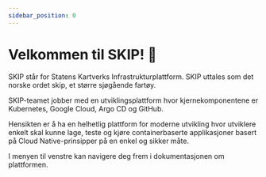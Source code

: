 ```yaml
---
sidebar_position: 0
---
```


# Velkommen til SKIP! 🎉

SKIP står for Statens Kartverks Infrastrukturplattform. SKIP uttales som det
norske ordet skip, et større sjøgående fartøy.

SKIP-teamet jobber med en utviklingsplattform hvor kjernekomponentene er
Kubernetes, Google Cloud, Argo CD og GitHub.

Hensikten er å ha en helhetlig plattform for moderne utvikling hvor utviklere
enkelt skal kunne lage, teste og kjøre containerbaserte applikasjoner basert på
Cloud Native-prinsipper på en enkel og sikker måte.

I menyen til venstre kan navigere deg frem i dokumentasjonen om plattformen.